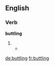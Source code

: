 
==English==

===Verb===
'''buttling'''

# {{present participle of|[[buttle]]}}
#* {{quote-book
|year=1960
|author={{w|P. G. Wodehouse}}
|title={{w|Jeeves in the Offing}}
|section=chapter IV
|passage=What is Pop Glossop doing here as the butler? [...] Are you asking me to believe that Sir Roderick Glossop got up one morning, gazed at himself in the mirror, thought he was looking a little pale and said to himself, "I need a change. I think I'll try being a butler for awhile"? [...] One sees now why Glossop is at Brinkley Court. What one doesn't see is why one finds him '''buttling'''.}}

[[de:buttling]]
[[fr:buttling]]